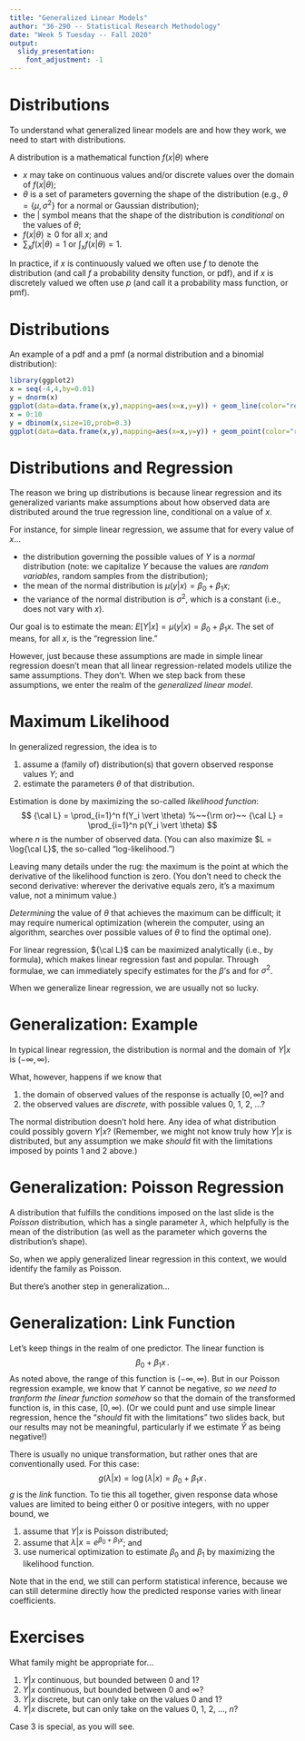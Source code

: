 ```yaml
---
title: "Generalized Linear Models"
author: "36-290 -- Statistical Research Methodology"
date: "Week 5 Tuesday -- Fall 2020"
output: 
  slidy_presentation:
    font_adjustment: -1
---
```


Distributions
===

To understand what generalized linear models are and how they work, we need to start with distributions.

A distribution is a mathematical function $f(x \vert \theta)$ where

- $x$ may take on continuous values and/or discrete values over the domain of $f(x \vert \theta)$;
- $\theta$ is a set of parameters governing the shape of the distribution (e.g., $\theta = \{\mu,\sigma^2\}$ for a normal or Gaussian distribution);
- the $\vert$ symbol means that the shape of the distribution is *conditional* on the values of $\theta$;
- $f(x \vert \theta) \geq 0$ for all $x$; and
- $\sum_x f(x \vert \theta) = 1$ or $\int_x f(x \vert \theta) = 1$.

In practice, if $x$ is continuously valued we often use $f$ to denote the distribution (and call $f$ a probability density function, or pdf), and if $x$ is discretely valued we often use $p$ (and call it a probability mass function, or pmf).

Distributions
===

An example of a pdf and a pmf (a normal distribution and a binomial distribution):
```r
library(ggplot2)
x = seq(-4,4,by=0.01)
y = dnorm(x)
ggplot(data=data.frame(x,y),mapping=aes(x=x,y=y)) + geom_line(color="red") + ylab("f(x)") + ggtitle("Normal")
x = 0:10
y = dbinom(x,size=10,prob=0.3)
ggplot(data=data.frame(x,y),mapping=aes(x=x,y=y)) + geom_point(color="red",size=2) + ylab("p(x)") + ggtitle("Binomial")
```

Distributions and Regression
===

The reason we bring up distributions is because linear regression and its generalized variants make assumptions about how observed data are distributed around the true regression line, conditional on a value of $x$.

For instance, for simple linear regression, we assume that for every value of $x$...

- the distribution governing the possible values of $Y$ is a *normal* distribution (note: we capitalize $Y$ because the values are *random variables*, random samples from the distribution);
- the mean of the normal distribution is $\mu(y \vert x) = \beta_0 + \beta_1 x$;
- the variance of the normal distribution is $\sigma^2$, which is a constant (i.e., does not vary with $x$).

Our goal is to estimate the mean: $E[Y \vert x] = \mu(y \vert x) = \beta_0 + \beta_1 x$. The set of means, for all $x$, is the "regression line."

However, just because these assumptions are made in simple linear regression doesn't mean that all linear regression-related models utilize the same assumptions. They don't. When we step back from these assumptions, we enter the realm of the *generalized linear model*.

Maximum Likelihood
===

In generalized regression, the idea is to 

1. assume a (family of) distribution(s) that govern observed response values $Y$; and
2. estimate the parameters $\theta$ of that distribution.

Estimation is done by maximizing the so-called *likelihood function*:
$$
{\cal L} = \prod_{i=1}^n f(Y_i \vert \theta) %~~{\rm or}~~ {\cal L} = \prod_{i=1}^n p(Y_i \vert \theta)
$$
where $n$ is the number of observed data. (You can also maximize $L = \log{\cal L}$, the so-called "log-likelihood.")

Leaving many details under the rug: the maximum is the point at which the derivative of the likelihood function is zero. (You don't need to check the second derivative: wherever the derivative equals zero, it's a maximum value, not a minimum value.) 

*Determining* the value of $\theta$ that achieves the maximum can be difficult; it may require numerical optimization (wherein the computer, using an algorithm, searches over possible values of $\theta$ to find the optimal one).

For linear regression, ${\cal L}$ can be maximized analytically (i.e., by formula), which makes linear regression fast and popular. Through formulae, we can immediately specify estimates for the $\beta$'s and for $\sigma^2$.

When we generalize linear regression, we are usually not so lucky.

Generalization: Example
===

In typical linear regression, the distribution is normal and the domain of $Y \vert x$ is $(-\infty,\infty)$.

What, however, happens if we know that

1. the domain of observed values of the response is actually $[0,\infty]$? and
2. the observed values are *discrete*, with possible values 0, 1, 2, ...?

The normal distribution doesn't hold here. Any idea of what distribution could possibly govern $Y \vert x$? (Remember, we might not know truly how $Y \vert x$ is distributed, but any assumption we make *should* fit with the limitations imposed by points 1 and 2 above.)

Generalization: Poisson Regression
===

A distribution that fulfills the conditions imposed on the last slide is the *Poisson* distribution, which has a single parameter $\lambda$, which helpfully is the mean of the distribution (as well as the parameter which governs the distribution's shape).

So, when we apply generalized linear regression in this context, we would identify the family as Poisson.

But there's another step in generalization...

Generalization: Link Function
===

Let's keep things in the realm of one predictor. The linear function is
$$
\beta_0 + \beta_1 x \,.
$$
As noted above, the range of this function is $(-\infty,\infty)$. But in our Poisson regression example, we know that $Y$ cannot be negative, *so we need to tranform the linear function somehow* so that the domain of the transformed function is, in this case, $[0,\infty)$. (Or we could punt and use simple linear regression, hence the "*should* fit with the limitations" two slides back, but our results may not be meaningful, particularly if we estimate ${\hat Y}$ as being negative!)

There is usually no unique transformation, but rather ones that are conventionally used. For this case:
$$
g(\lambda \vert x) = \log(\lambda \vert x) = \beta_0 + \beta_1 x \,.
$$
$g$ is the *link* function. To tie this all together, given response data whose values are limited to being either 0 or positive integers, with no upper bound, we

1. assume that $Y \vert x$ is Poisson distributed;
2. assume that $\lambda \vert x = e^{\beta_0 + \beta_1 x}$; and
3. use numerical optimization to estimate $\beta_0$ and $\beta_1$ by maximizing the likelihood function.

Note that in the end, we still can perform statistical inference, because we can still determine directly how the predicted response varies with linear coefficients.

Exercises
===

What family might be appropriate for...

1. $Y \vert x$ continuous, but bounded between 0 and 1?
2. $Y \vert x$ continuous, but bounded between 0 and $\infty$?
3. $Y \vert x$ discrete, but can only take on the values 0 and 1?
4. $Y \vert x$ discrete, but can only take on the values 0, 1, 2, ..., $n$?

Case 3 is special, as you will see.



